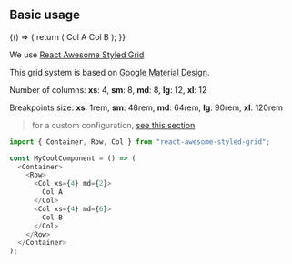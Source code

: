 
<Meta title="Layout/Grid" component={Container} />

## Basic usage

<Preview>
  <Story name="justifyContent">
    {() => {
      return (
        <Container>
          <Row>
            <Col xs={4} md={2}>
              Col A
            </Col>
            <Col xs={4} md={6}>
              Col B
            </Col>
          </Row>
        </Container>
      );
    }}
  </Story>
</Preview>

We use [React Awesome Styled Grid](https://awesome-styled-grid.netlify.app/usage)

This grid system is based on [Google Material Design](https://material.io/design/layout/responsive-layout-grid.html).

Number of columns: **xs**: 4, **sm**: 8, **md**: 8, **lg**: 12, **xl**: 12

Breakpoints size: **xs**: 1rem, **sm**: 48rem, **md**: 64rem, **lg**: 90rem, **xl**: 120rem

> for a custom configuration, [see this section](/custom)

```js
import { Container, Row, Col } from "react-awesome-styled-grid";

const MyCoolComponent = () => (
  <Container>
    <Row>
      <Col xs={4} md={2}>
        Col A
      </Col>
      <Col xs={4} md={6}>
        Col B
      </Col>
    </Row>
  </Container>
);
```
